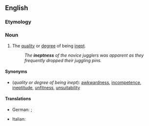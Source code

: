 ==English==

===Etymology===
{{suffix|en|inept|ness}}

===Noun===
{{en-noun|-|es}}

# The [[quality]] or [[degree]] of being [[inept]].
#: ''The '''ineptness''' of the novice jugglers was apparent as they frequently dropped their juggling pins.''

====Synonyms====
* (''quality or degree of being inept''): [[awkwardness]], [[incompetence]], [[ineptitude]], [[unfitness]], [[unsuitability]]

====Translations====
{{trans-top|being inept}}
* German: {{t+|de|Unfähigkeit|f}} {{qual|inability}}; {{t|de|Untauglichkeit|f}} {{qual|unfitness}}
{{trans-mid}}
* Italian: {{t+|it|inettitudine|f}}
{{trans-bottom}}